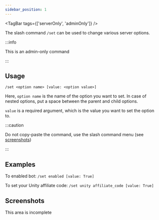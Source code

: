 ```yaml
---
sidebar_position: 1
---
```


<TagBar tags={['serverOnly', 'adminOnly']} />

The slash command `/set` can be used to change various server options.

:::info

This is an admin-only command

:::

## Usage

`/set <option name> [value: <option value>]`

Here, `option name` is the name of the option you want to set.
In case of nested options, put a space between the parent and child
options.

`value` is a required argument, which is the value you want to set
the option to.

:::caution

Do not copy-paste the command, use the slash command menu (see [screenshots](#screenshots))

:::

## Examples

To enabled bot: `/set enabled [value: True]`

To set your Unity affiliate code: `/set unity affiliate_code [value: True]`

## Screenshots

This area is incomplete